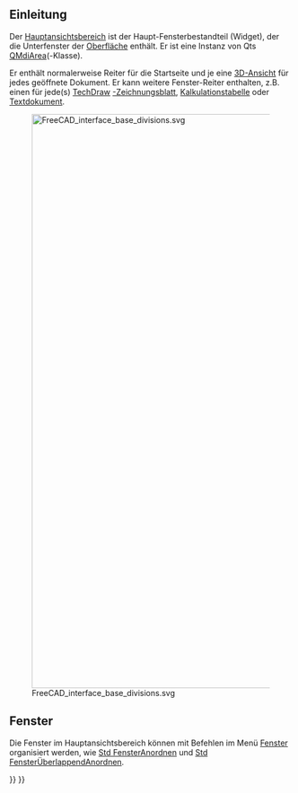 <languages/>

<span id="Introduction"></span>
== Einleitung ==

Der [[main_view_area/de|Hauptansichtsbereich]] ist der Haupt-Fensterbestandteil (Widget), der die Unterfenster der [[interface/de|Oberfläche]] enthält. Er ist eine Instanz von Qts [https://doc.qt.io/qt-5/qmdiarea.html QMdiArea](-Klasse).

Er enthält normalerweise Reiter für die Startseite und je eine [[3D_view/de|3D-Ansicht]] für jedes geöffnete Dokument. Er kann weitere Fenster-Reiter enthalten, z.B. einen für jede(s) [[TechDraw_Workbench/de|TechDraw]] [[TechDraw_PageDefault/de|-Zeichnungsblatt]], [[Spreadsheet/de|Kalkulationstabelle]] oder [[Std_TextDocument/de|Textdokument]].

[[File:FreeCAD_interface_base_divisions.svg|1024px]]

{{Caption|Der Hauptansichtsbereich ist bezeichnet mit Nummer 1 und kann verschiedene Fenster-Reiter enthalten, prinziell die Startseite und die [[3D_view/de|3D-Ansicht]].}}

<span id="Windows"></span>
== Fenster ==

Die Fenster im Hauptansichtsbereich können mit Befehlen im Menü [[Std_Windows_Menu/de|Fenster]] organisiert werden, wie [[Std_TileWindows/de|Std FensterAnordnen]] und [[Std CascadeWindows/de|Std FensterÜberlappendAnordnen]].


{{Interface navi{{#translation:}}}}
{{Userdocnavi{{#translation:}}}}